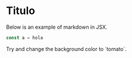# Titulo

Below is an example of markdown in JSX.

```js
const a = hola
```

<div style={{ padding: '1rem', backgroundColor: 'violet' }}>
    Try and change the background color to `tomato`.
</div>
